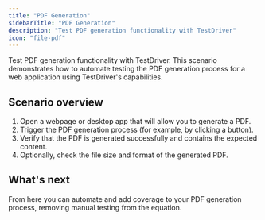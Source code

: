 ```yaml
---
title: "PDF Generation"
sidebarTitle: "PDF Generation"
description: "Test PDF generation functionality with TestDriver"
icon: "file-pdf"
---
```



Test PDF generation functionality with TestDriver. This scenario demonstrates how to automate testing the PDF generation process for a web application using TestDriver's capabilities.

<TestPrereqs />

## Scenario overview
1. Open a webpage or desktop app that will allow you to generate a PDF.
2. Trigger the PDF generation process (for example, by clicking a button).
3. Verify that the PDF is generated successfully and contains the expected content.
4. Optionally, check the file size and format of the generated PDF.

## What's next
From here you can automate and add coverage to your PDF generation process, removing manual testing from the equation.
